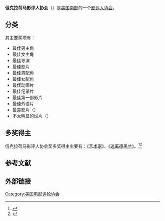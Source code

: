'''俄克拉荷马影评人协会'''（{{lang-en|'''Oklahoma Film Critics Circle'''}}）是[[美国南部|美国南部]]的一个[[電影評論|影评人协会]]。

== 分类 ==
其主要奖项有：
*最佳男主角
*最佳女主角
*最佳导演
*最佳影片
*最佳男配角
*最佳女配角
*最佳动画片
*最佳纪录片
*最佳第一部影片
*最佳外语片
*最差影片（{{lang-en|Obviously Worst Film}}）
*不太明显的烂片（{{lang-en|Not-So-Obviously Worst Film}}）

== 多奖得主 ==
俄克拉荷马影评人协会奖多奖得主主要有：《[[艺术家_(电影)|艺术家]]》、《[[逃离德黑兰|逃离德黑兰]]》。<ref>{{cite web |url=http://ent.163.com/11/1230/15/7MHJLLIO00034O55.html |title=俄克拉荷马影评人协会奖揭晓 《艺术家》最佳 |accessdate=2011 |publisher=网易 |work= |language=zh-hans |archive-date=2019-03-13 |archive-url=https://web.archive.org/web/20190313090148/http://ent.163.com/11/1230/15/7MHJLLIO00034O55.html |dead-url=no }}</ref><ref>{{cite web |url=http://ent.sina.com.cn/m/f/2012-12-24/09493818650.shtml |title=俄克拉荷马影评人协会版奖 “德黑兰”成赢家 |accessdate=2012 |publisher=新浪网 |work= |language=zh-hans |archive-date=2013-02-04 |archive-url=https://web.archive.org/web/20130204195217/http://ent.sina.com.cn/m/f/2012-12-24/09493818650.shtml |dead-url=no }}</ref>

==参考文献==
{{reflist}}

== 外部链接 ==

{{美国影评人协会}}

{{DEFAULTSORT:E俄}}
[[Category:美国电影评论协会|Category:美国电影评论协会]]